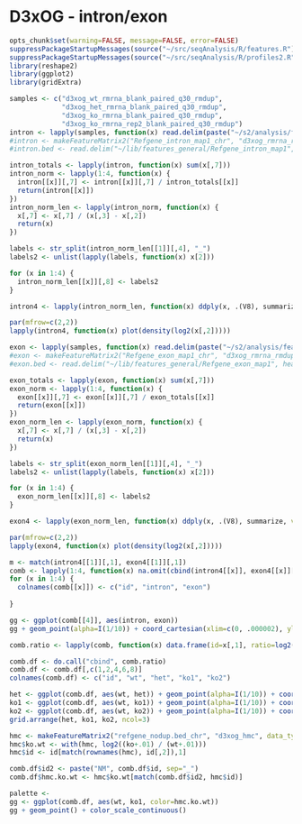 D3xOG - intron/exon
========================================================

```r
opts_chunk$set(warning=FALSE, message=FALSE, error=FALSE)
suppressPackageStartupMessages(source("~/src/seqAnalysis/R/features.R"))
suppressPackageStartupMessages(source("~/src/seqAnalysis/R/profiles2.R"))
library(reshape2)
library(ggplot2)
library(gridExtra)
```

```r
samples <- c("d3xog_wt_rmrna_blank_paired_q30_rmdup", 
             "d3xog_het_rmrna_blank_paired_q30_rmdup",
             "d3xog_ko_rmrna_blank_paired_q30_rmdup",
             "d3xog_ko_rmrna_rep2_blank_paired_q30_rmdup")
intron <- lapply(samples, function(x) read.delim(paste("~/s2/analysis/features/norm/bam/sum/Refgene_intron_map1_chr/", x, sep=""), header=FALSE))
#intron <- makeFeatureMatrix2("Refgene_intron_map1_chr", "d3xog_rmrna_rmdup", data_type="bam/sum", include_score=T)
#intron.bed <- read.delim("~/lib/features_general/Refgene_intron_map1", header=F)
```

```r
intron_totals <- lapply(intron, function(x) sum(x[,7]))
intron_norm <- lapply(1:4, function(x) {
  intron[[x]][,7] <- intron[[x]][,7] / intron_totals[[x]]
  return(intron[[x]])
})
intron_norm_len <- lapply(intron_norm, function(x) {
  x[,7] <- x[,7] / (x[,3] - x[,2])
  return(x)
})
```

```r
labels <- str_split(intron_norm_len[[1]][,4], "_")
labels2 <- unlist(lapply(labels, function(x) x[2]))
```

```r
for (x in 1:4) {
  intron_norm_len[[x]][,8] <- labels2
}
```

```r
intron4 <- lapply(intron_norm_len, function(x) ddply(x, .(V8), summarize, value=mean(V7), .progress="text"))
```

```r
par(mfrow=c(2,2))
lapply(intron4, function(x) plot(density(log2(x[,2]))))
```


```r
exon <- lapply(samples, function(x) read.delim(paste("~/s2/analysis/features/norm/bam/sum/Refgene_exons_split2_map1_chr/", x, sep=""), header=FALSE))
#exon <- makeFeatureMatrix2("Refgene_exon_map1_chr", "d3xog_rmrna_rmdup", data_type="bam/sum", include_score=T)
#exon.bed <- read.delim("~/lib/features_general/Refgene_exon_map1", header=F)
```

```r
exon_totals <- lapply(exon, function(x) sum(x[,7]))
exon_norm <- lapply(1:4, function(x) {
  exon[[x]][,7] <- exon[[x]][,7] / exon_totals[[x]]
  return(exon[[x]])
})
exon_norm_len <- lapply(exon_norm, function(x) {
  x[,7] <- x[,7] / (x[,3] - x[,2])
  return(x)
})
```

```r
labels <- str_split(exon_norm_len[[1]][,4], "_")
labels2 <- unlist(lapply(labels, function(x) x[2]))
```

```r
for (x in 1:4) {
  exon_norm_len[[x]][,8] <- labels2
}
```

```r
exon4 <- lapply(exon_norm_len, function(x) ddply(x, .(V8), summarize, value=mean(V7), .progress="text"))
```

```r
par(mfrow=c(2,2))
lapply(exon4, function(x) plot(density(log2(x[,2]))))
```

```r
m <- match(intron4[[1]][,1], exon4[[1]][,1])
comb <- lapply(1:4, function(x) na.omit(cbind(intron4[[x]], exon4[[x]][m,2])))
for (x in 1:4) {
  colnames(comb[[x]]) <- c("id", "intron", "exon")
  
}
```

```r
gg <- ggplot(comb[[4]], aes(intron, exon))
gg + geom_point(alpha=I(1/10)) + coord_cartesian(xlim=c(0, .000002), ylim=c(0,.000002))
```

```r
comb.ratio <- lapply(comb, function(x) data.frame(id=x[,1], ratio=log2((x[,3] + 1E-7) / (x[,2] + 1E-7))))
```

```r
comb.df <- do.call("cbind", comb.ratio)
comb.df <- comb.df[,c(1,2,4,6,8)]
colnames(comb.df) <- c("id", "wt", "het", "ko1", "ko2")
```

```r
het <- ggplot(comb.df, aes(wt, het)) + geom_point(alpha=I(1/10)) + coord_cartesian(xlim=c(-4, 4), ylim=c(-4, 4)) + geom_abline(slope=1, intercept=0, col=2)
ko1 <- ggplot(comb.df, aes(wt, ko1)) + geom_point(alpha=I(1/10)) + coord_cartesian(xlim=c(-4, 4), ylim=c(-4, 4))+ geom_abline(slope=1, intercept=0, col=2)
ko2 <- ggplot(comb.df, aes(wt, ko2)) + geom_point(alpha=I(1/10)) + coord_cartesian(xlim=c(-4, 4), ylim=c(-4, 4))+ geom_abline(slope=1, intercept=0, col=2)
grid.arrange(het, ko1, ko2, ncol=3)
```

```r
hmc <- makeFeatureMatrix2("refgene_nodup.bed_chr", "d3xog_hmc", data_type="rpkm/mean")
hmc$ko.wt <- with(hmc, log2((ko+.01) / (wt+.01)))
hmc$id <- id[match(rownames(hmc), id[,2]),1]
```

```r
comb.df$id2 <- paste("NM", comb.df$id, sep="_")
comb.df$hmc.ko.wt <- hmc$ko.wt[match(comb.df$id2, hmc$id)]
```

```r
palette <- 
gg <- ggplot(comb.df, aes(wt, ko1, color=hmc.ko.wt))
gg + geom_point() + color_scale_continuous()
```

